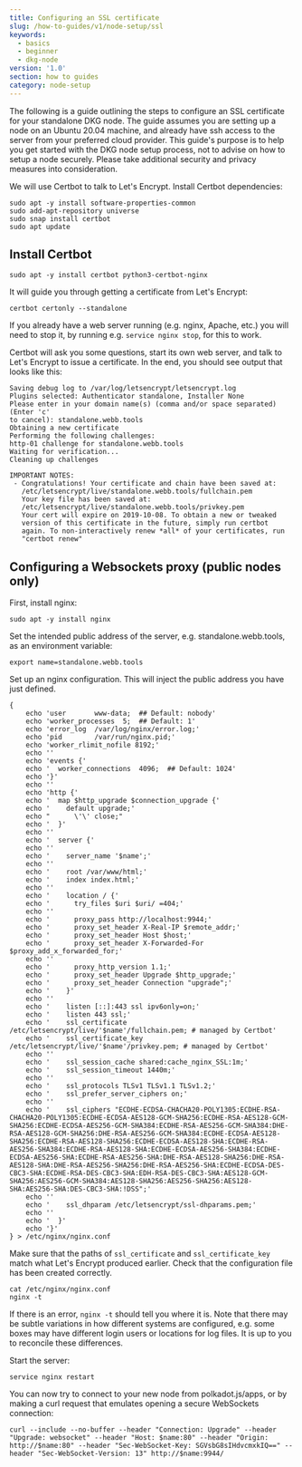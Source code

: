 ```yaml
---
title: Configuring an SSL certificate
slug: /how-to-guides/v1/node-setup/ssl
keywords:
  - basics
  - beginner
  - dkg-node
version: '1.0'
section: how to guides
category: node-setup
---
```


The following is a guide outlining the steps to configure an SSL certificate for your standalone DKG node. The guide assumes you are setting up
a node on an Ubuntu 20.04 machine, and already have ssh access to the server from your preferred cloud provider. 
This guide's purpose is to help you get started with the DKG node setup process, not to advise on how to setup a node securely. Please
take additional security and privacy measures into consideration.

We will use Certbot to talk to Let's Encrypt. Install Certbot dependencies:

```
sudo apt -y install software-properties-common
sudo add-apt-repository universe
sudo snap install certbot
sudo apt update
```

## Install Certbot

```
sudo apt -y install certbot python3-certbot-nginx
```

It will guide you through getting a certificate from Let's Encrypt:
```
certbot certonly --standalone
```

If you already have a web server running (e.g. nginx, Apache, etc.) you will need to stop it, by running e.g. `service nginx stop`, for this to work.

Certbot will ask you some questions, start its own web server, and talk to Let's Encrypt to issue a certificate. In the end, you should see output that looks like this:
```
Saving debug log to /var/log/letsencrypt/letsencrypt.log
Plugins selected: Authenticator standalone, Installer None
Please enter in your domain name(s) (comma and/or space separated)  (Enter 'c'
to cancel): standalone.webb.tools
Obtaining a new certificate
Performing the following challenges:
http-01 challenge for standalone.webb.tools
Waiting for verification...
Cleaning up challenges

IMPORTANT NOTES:
 - Congratulations! Your certificate and chain have been saved at:
   /etc/letsencrypt/live/standalone.webb.tools/fullchain.pem
   Your key file has been saved at:
   /etc/letsencrypt/live/standalone.webb.tools/privkey.pem
   Your cert will expire on 2019-10-08. To obtain a new or tweaked
   version of this certificate in the future, simply run certbot
   again. To non-interactively renew *all* of your certificates, run
   "certbot renew"
```

## Configuring a Websockets proxy (public nodes only)

First, install nginx:
```
sudo apt -y install nginx
```

Set the intended public address of the server, e.g. standalone.webb.tools, as an environment variable:
```
export name=standalone.webb.tools
```
Set up an nginx configuration. This will inject the public address you have just defined.

```
{
    echo 'user       www-data;  ## Default: nobody'
    echo 'worker_processes  5;  ## Default: 1'
    echo 'error_log  /var/log/nginx/error.log;'
    echo 'pid        /var/run/nginx.pid;'
    echo 'worker_rlimit_nofile 8192;'
    echo ''
    echo 'events {'
    echo '  worker_connections  4096;  ## Default: 1024'
    echo '}'
    echo ''
    echo 'http {'
    echo '  map $http_upgrade $connection_upgrade {'
    echo '    default upgrade;'
    echo "      \'\' close;"
    echo '  }'
    echo ''
    echo '  server {'
    echo ''
    echo '    server_name '$name';'
    echo ''
    echo '    root /var/www/html;'
    echo '    index index.html;'
    echo ''
    echo '    location / {'
    echo '      try_files $uri $uri/ =404;'
    echo ''
    echo '      proxy_pass http://localhost:9944;'
    echo '      proxy_set_header X-Real-IP $remote_addr;'
    echo '      proxy_set_header Host $host;'
    echo '      proxy_set_header X-Forwarded-For $proxy_add_x_forwarded_for;'
    echo ''
    echo '      proxy_http_version 1.1;'
    echo '      proxy_set_header Upgrade $http_upgrade;'
    echo '      proxy_set_header Connection "upgrade";'
    echo '    }'
    echo ''
    echo '    listen [::]:443 ssl ipv6only=on;'
    echo '    listen 443 ssl;'
    echo '    ssl_certificate /etc/letsencrypt/live/'$name'/fullchain.pem; # managed by Certbot'
    echo '    ssl_certificate_key /etc/letsencrypt/live/'$name'/privkey.pem; # managed by Certbot'
    echo ''
    echo '    ssl_session_cache shared:cache_nginx_SSL:1m;'
    echo '    ssl_session_timeout 1440m;'
    echo ''
    echo '    ssl_protocols TLSv1 TLSv1.1 TLSv1.2;'
    echo '    ssl_prefer_server_ciphers on;'
    echo ''
    echo '    ssl_ciphers "ECDHE-ECDSA-CHACHA20-POLY1305:ECDHE-RSA-CHACHA20-POLY1305:ECDHE-ECDSA-AES128-GCM-SHA256:ECDHE-RSA-AES128-GCM-SHA256:ECDHE-ECDSA-AES256-GCM-SHA384:ECDHE-RSA-AES256-GCM-SHA384:DHE-RSA-AES128-GCM-SHA256:DHE-RSA-AES256-GCM-SHA384:ECDHE-ECDSA-AES128-SHA256:ECDHE-RSA-AES128-SHA256:ECDHE-ECDSA-AES128-SHA:ECDHE-RSA-AES256-SHA384:ECDHE-RSA-AES128-SHA:ECDHE-ECDSA-AES256-SHA384:ECDHE-ECDSA-AES256-SHA:ECDHE-RSA-AES256-SHA:DHE-RSA-AES128-SHA256:DHE-RSA-AES128-SHA:DHE-RSA-AES256-SHA256:DHE-RSA-AES256-SHA:ECDHE-ECDSA-DES-CBC3-SHA:ECDHE-RSA-DES-CBC3-SHA:EDH-RSA-DES-CBC3-SHA:AES128-GCM-SHA256:AES256-GCM-SHA384:AES128-SHA256:AES256-SHA256:AES128-SHA:AES256-SHA:DES-CBC3-SHA:!DSS";'
    echo ''
    echo '    ssl_dhparam /etc/letsencrypt/ssl-dhparams.pem;'
    echo ''
    echo '  }'
    echo '}'
} > /etc/nginx/nginx.conf
```

Make sure that the paths of `ssl_certificate` and `ssl_certificate_key` match what Let's Encrypt produced earlier. Check that the configuration file has been created correctly.
```
cat /etc/nginx/nginx.conf
nginx -t
```

If there is an error, `nginx -t` should tell you where it is. Note that there may be subtle variations in how different systems are configured, e.g. some boxes may have different login users or locations for log files. It is up to you to reconcile these differences.

Start the server:
```
service nginx restart
```
You can now try to connect to your new node from polkadot.js/apps, or by making a curl request that emulates opening a secure WebSockets connection:

```
curl --include --no-buffer --header "Connection: Upgrade" --header "Upgrade: websocket" --header "Host: $name:80" --header "Origin: http://$name:80" --header "Sec-WebSocket-Key: SGVsbG8sIHdvcmxkIQ==" --header "Sec-WebSocket-Version: 13" http://$name:9944/
```